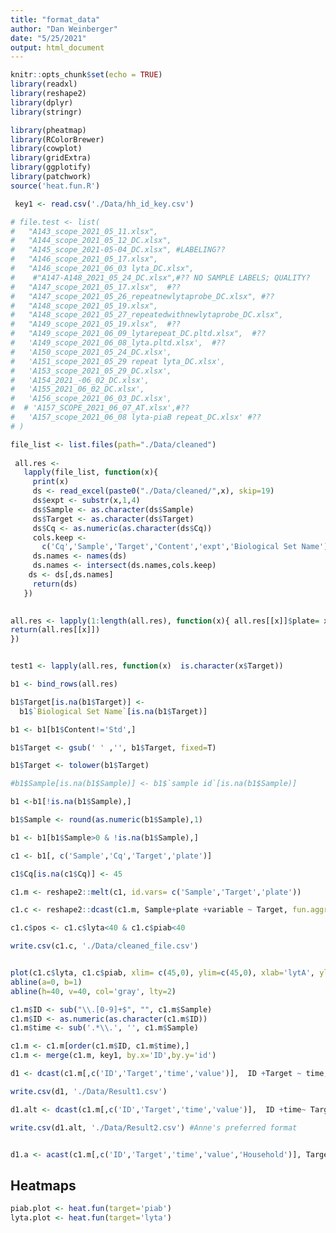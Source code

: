 ```yaml
---
title: "format_data"
author: "Dan Weinberger"
date: "5/25/2021"
output: html_document
---
```


```r
knitr::opts_chunk$set(echo = TRUE)
library(readxl)
library(reshape2)
library(dplyr)
library(stringr)

library(pheatmap)
library(RColorBrewer)
library(cowplot)
library(gridExtra)
library(ggplotify)
library(patchwork)
source('heat.fun.R')

```

```r
 key1 <- read.csv('./Data/hh_id_key.csv')

# file.test <- list(
#   "A143_scope_2021_05_11.xlsx",
#   "A144_scope_2021_05_12_DC.xlsx",
#   "A145_scope_2021-05-04_DC.xlsx", #LABELING??
#   "A146_scope_2021_05_17.xlsx",
#   "A146_scope_2021_06_03 lyta_DC.xlsx",
#    #"A147-A148_2021_05_24_DC.xlsx",#?? NO SAMPLE LABELS; QUALITY?
#   "A147_scope_2021_05_17.xlsx",  #??
#   "A147_scope_2021_05_26_repeatnewlytaprobe_DC.xlsx", #??
#   "A148_scope_2021_05_19.xlsx",
#   "A148_scope_2021_05_27_repeatedwithnewlytaprobe_DC.xlsx",
#   "A149_scope_2021_05_19.xlsx",  #??
#   "A149_scope_2021_06_09_lytarepeat_DC.pltd.xlsx",  #??
#   'A149_scope_2021_06_08_lyta.pltd.xlsx',  #??
#   'A150_scope_2021_05_24_DC.xlsx',
#   'A151_scope_2021_05_29 repeat lyta_DC.xlsx',
#   'A153_scope_2021_05_29_DC.xlsx',
#   'A154_2021_-06_02_DC.xlsx',
#   'A155_2021_06_02_DC.xlsx',
#   'A156_scope_2021_06_03_DC.xlsx',
#  # 'A157_SCOPE_2021_06_07_AT.xlsx',#??
#   'A157_scope_2021_06_08 lyta-piaB repeat_DC.xlsx' #??
# )

file_list <- list.files(path="./Data/cleaned")
  
 all.res <-
   lapply(file_list, function(x){
     print(x)
     ds <- read_excel(paste0("./Data/cleaned/",x), skip=19)
     ds$expt <- substr(x,1,4)
     ds$Sample <- as.character(ds$Sample)
     ds$Target <- as.character(ds$Target)
     ds$Cq <- as.numeric(as.character(ds$Cq))
     cols.keep <- 
       c('Cq','Sample','Target','Content','expt','Biological Set Name')
     ds.names <- names(ds)
     ds.names <- intersect(ds.names,cols.keep)
    ds <- ds[,ds.names]
     return(ds)
   })
 

all.res <- lapply(1:length(all.res), function(x){ all.res[[x]]$plate= x 
return(all.res[[x]])
}) 


test1 <- lapply(all.res, function(x)  is.character(x$Target))

b1 <- bind_rows(all.res) 

b1$Target[is.na(b1$Target)] <- 
  b1$`Biological Set Name`[is.na(b1$Target)]

b1 <- b1[b1$Content!='Std',]

b1$Target <- gsub(' ' ,'', b1$Target, fixed=T)

b1$Target <- tolower(b1$Target)

#b1$Sample[is.na(b1$Sample)] <- b1$`sample id`[is.na(b1$Sample)]

b1 <-b1[!is.na(b1$Sample),]

b1$Sample <- round(as.numeric(b1$Sample),1)

b1 <- b1[b1$Sample>0 & !is.na(b1$Sample),]

c1 <- b1[, c('Sample','Cq','Target','plate')]

c1$Cq[is.na(c1$Cq)] <- 45

c1.m <- reshape2::melt(c1, id.vars= c('Sample','Target','plate'))

c1.c <- reshape2::dcast(c1.m, Sample+plate +variable ~ Target, fun.aggregate = min)

c1.c$pos <- c1.c$lyta<40 & c1.c$piab<40

write.csv(c1.c, './Data/cleaned_file.csv')



```

```r
plot(c1.c$lyta, c1.c$piab, xlim= c(45,0), ylim=c(45,0), xlab='lytA', ylab='piaB', bty='l')
abline(a=0, b=1)
abline(h=40, v=40, col='gray', lty=2)
```


```r

c1.m$ID <- sub("\\.[0-9]+$", "", c1.m$Sample)
c1.m$ID <- as.numeric(as.character(c1.m$ID))
c1.m$time <- sub('.*\\.', '', c1.m$Sample)

c1.m <- c1.m[order(c1.m$ID, c1.m$time),]
c1.m <- merge(c1.m, key1, by.x='ID',by.y='id')

d1 <- dcast(c1.m[,c('ID','Target','time','value')],  ID +Target ~ time, fun.aggregate = min, na.rm=T)

write.csv(d1, './Data/Result1.csv')

d1.alt <- dcast(c1.m[,c('ID','Target','time','value')],  ID +time~ Target, fun.aggregate = min, na.rm=T)

write.csv(d1.alt, './Data/Result2.csv') #Anne's preferred format


d1.a <- acast(c1.m[,c('ID','Target','time','value','Household')], Target ~ ID +Household ~ time, fun.aggregate=min, na.rm=T, fill=9999)


```

## Heatmaps
```r
piab.plot <- heat.fun(target='piab')
lyta.plot <- heat.fun(target='lyta')

```
